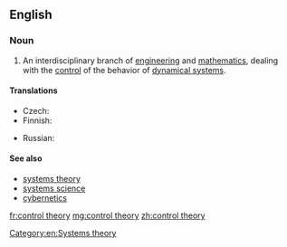 ==English==
{{wikipedia}}

===Noun===
{{en-noun|~|control theories}}

# An interdisciplinary branch of [[engineering]] and [[mathematics]], dealing with the [[control]] of the behavior of [[dynamical system]]s.

====Translations====
{{trans-top|branch of engineering and mathematics}}
* Czech: {{t|cs|teorie řízení|n}}
* Finnish: {{t|fi|säätöteoria}}
{{trans-mid}}
* Russian: {{t|ru|тео́рия управле́ния|f}}
{{trans-bottom}}

====See also====
* [[systems theory]]
* [[systems science]]
* [[cybernetics]]

[[Category:en:Systems theory]]

[[fr:control theory]]
[[mg:control theory]]
[[zh:control theory]]